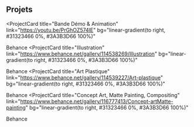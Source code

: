 ## Projets

<ProjectCard
  title="Bande Démo & Animation"
  link="https://youtu.be/PrGhOZ574lE"
  bg="linear-gradient(to right, #31323466 0%, #3A3B3D66 100%)"
>
  Behance
</ProjectCard>
<ProjectCard
  title="Illustration"
  link="https://www.behance.net/gallery/114538269/Illustration"
  bg="linear-gradient(to right, #31323466 0%, #3A3B3D66 100%)"
>
  Behance
</ProjectCard>
<ProjectCard
  title="Art Plastique"
  link="https://www.behance.net/gallery/114539227/Art-plastique"
  bg="linear-gradient(to right, #31323466 0%, #3A3B3D66 100%)"
>
  Behance
</ProjectCard>
<ProjectCard
  title="Concept Art, Matte Painting, Compositing"
  link="https://www.behance.net/gallery/116777413/Concept-artMatte-painting"
  bg="linear-gradient(to right, #31323466 0%, #3A3B3D66 100%)"
>
  Behance
</ProjectCard>
